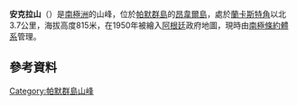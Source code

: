 {{coord|64|49|S|63|41|W|display=title}}

'''安克拉山'''（{{lang-en|Mount Ancla}}）是[[南極洲|南極洲]]的山峰，位於[[帕默群島|帕默群島]]的[[昂韋爾島|昂韋爾島]]，處於[[蘭卡斯特角|蘭卡斯特角]]以北3.7公里，海拔高度815米，在1950年被繪入[[阿根廷|阿根廷]]政府地圖，現時由[[南極條約體系|南極條約體系]]管理。

==參考資料==
{{usgs-gazetteer}}

{{DEFAULTSORT:Mount Ancla}}
[[Category:帕默群島山峰|Category:帕默群島山峰]]


{{PalmerArchipelago-geo-stub}}